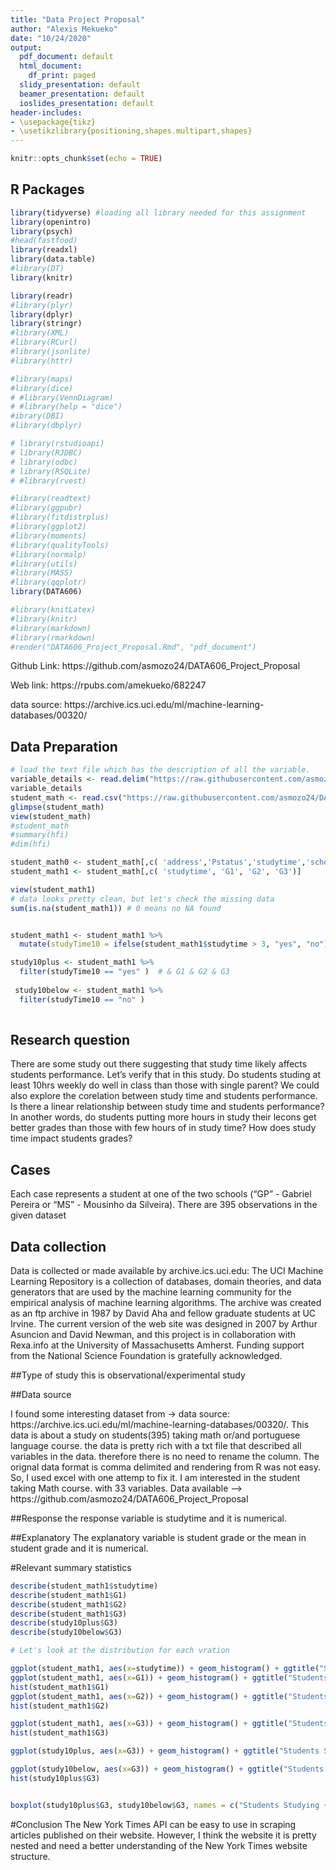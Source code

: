 ```yaml
---
title: "Data Project Proposal"
author: "Alexis Mekueko"
date: "10/24/2020"
output:
  pdf_document: default
  html_document:
    df_print: paged
  slidy_presentation: default
  beamer_presentation: default
  ioslides_presentation: default
header-includes:
- \usepackage{tikz}
- \usetikzlibrary{positioning,shapes.multipart,shapes}
---
```





```r
knitr::opts_chunk$set(echo = TRUE)
```


## R Packages

```r

library(tidyverse) #loading all library needed for this assignment
library(openintro)
library(psych)
#head(fastfood)
library(readxl)
library(data.table)
#library(DT)
library(knitr)

library(readr)
#library(plyr)
library(dplyr)
library(stringr)
#library(XML)
#library(RCurl)
#library(jsonlite)
#library(httr)

#library(maps)
#library(dice)
# #library(VennDiagram)
# #library(help = "dice")
#ibrary(DBI)
#library(dbplyr)

# library(rstudioapi)
# library(RJDBC)
# library(odbc)
# library(RSQLite)
# #library(rvest)

#library(readtext)
#library(ggpubr)
#library(fitdistrplus)
#library(ggplot2)
#library(moments)
#library(qualityTools)
#library(normalp)
#library(utils)
#library(MASS)
#library(qqplotr)
library(DATA606)

#library(knitLatex)
#library(knitr)
#library(markdown)
#library(rmarkdown)
#render("DATA606_Project_Proposal.Rmd", "pdf_document")

```

Github Link: https://github.com/asmozo24/DATA606_Project_Proposal

Web link: https://rpubs.com/amekueko/682247


data source: https://archive.ics.uci.edu/ml/machine-learning-databases/00320/




## Data Preparation


```r

# load the text file which has the description of all the variable.
variable_details <- read.delim("https://raw.githubusercontent.com/asmozo24/DATA606_Project_Proposal/main/student.txt", stringsAsFactors=FALSE)
variable_details
student_math <- read.csv("https://raw.githubusercontent.com/asmozo24/DATA606_Project_Proposal/main/student-math.csv", stringsAsFactors=FALSE)
glimpse(student_math)
view(student_math)
#student_math
#summary(hfi)
#dim(hfi)

student_math0 <- student_math[,c( 'address','Pstatus','studytime','schoolsup', 'famsup','activities','higher', 'internet', 'G1', 'G2', 'G3')]
student_math1 <- student_math[,c( 'studytime', 'G1', 'G2', 'G3')]

view(student_math1)
# data looks pretty clean, but let's check the missing data
sum(is.na(student_math1)) # 0 means no NA found


student_math1 <- student_math1 %>% 
  mutate(studyTime10 = ifelse(student_math1$studytime > 3, "yes", "no"))

study10plus <- student_math1 %>% 
  filter(studyTime10 == "yes" )  # & G1 & G2 & G3
  
 study10below <- student_math1 %>% 
  filter(studyTime10 == "no" ) 
 


```

## Research question

There are some study out there suggesting that study time likely affects students performance. Let's verify that in this study.
Do students studing at least 10hrs weekly do well in class than those with single parent? 
We could also explore the corelation between study time and students performance. Is there a linear relationship between study time and students performance? In another words, do students putting more hours in study their lecons get better grades than those with few hours of in study time? How does study time impact students grades? 

## Cases
Each case represents a student at one of the two schools ("GP" - Gabriel Pereira or "MS" - Mousinho da Silveira). There are 395 observations in the given dataset

## Data collection
Data is collected or made available by archive.ics.uci.edu: The UCI Machine Learning Repository is a collection of databases, domain theories, and data generators that are used by the machine learning community for the empirical analysis of machine learning algorithms. The archive was created as an ftp archive in 1987 by David Aha and fellow graduate students at UC Irvine. The current version of the web site was designed in 2007 by Arthur Asuncion and David Newman, and this project is in collaboration with Rexa.info at the University of Massachusetts Amherst. Funding support from the National Science Foundation is gratefully acknowledged. 

##Type of study
this is observational/experimental study

##Data source

I found some interesting dataset from -> data source: https://archive.ics.uci.edu/ml/machine-learning-databases/00320/. This data is about a study on students(395) taking math or/and portuguese language course. the data is pretty rich with a txt file that described all variables in the data. therefore there is no need to rename the column. The orignal data format is comma delimited and rendering from R was not easy. So, I used excel with one attemp to fix it. I am interested in the student taking Math course.  with 33 variables. Data available --> https://github.com/asmozo24/DATA606_Project_Proposal

##Response
the response variable is studytime and it is numerical.

##Explanatory
The explanatory variable is student grade or the mean in student grade and it is numerical.

#Relevant summary statistics


```r

describe(student_math1$studytime)
describe(student_math1$G1)
describe(student_math1$G2)
describe(student_math1$G3)
describe(study10plus$G3)
describe(study10below$G3)

```

```r

# Let's look at the distribution for each vration

ggplot(student_math1, aes(x=studytime)) + geom_histogram() + ggtitle("Students Studying Time during school") 
ggplot(student_math1, aes(x=G1)) + geom_histogram() + ggtitle("Students Performance during first period") # could add bandwith  binwidth = 1
hist(student_math1$G1)
ggplot(student_math1, aes(x=G2)) + geom_histogram() + ggtitle("Students Performance during second period")
hist(student_math1$G2)

ggplot(student_math1, aes(x=G3)) + geom_histogram() + ggtitle("Students overall Performance or final grade")
hist(student_math1$G3)

ggplot(study10plus, aes(x=G3)) + geom_histogram() + ggtitle("Students Studying +10hrs Weekly overall Performance or final grade")

ggplot(study10below, aes(x=G3)) + geom_histogram() + ggtitle("Students Studying +10hrs Weekly overall Performance or final grade")
hist(study10plus$G3)


boxplot(study10plus$G3, study10below$G3, names = c("Students Studying +10hrs Weekly", "Students Studying -10hrs Weekly") )

```


#Conclusion 
The New York Times API can be easy to use in scraping articles published on their website. However, I think the website it is pretty nested and need a better understanding of the New York Times website structure. 

\tikzset{basic/.style={
        draw,
        rectangle split,
        rectangle split parts=2,
        rectangle split part fill={blue!20,white},
        minimum width=2.5cm,
        text width=2cm,
        align=left,
        font=\itshape
    },
    Diamond/.style={ diamond, 
                        draw, 
                        shape aspect=2, 
                        inner sep = 2pt,
                        text centered,
                        fill=blue!10!white,
                        font=\itshape
                      }
        }


